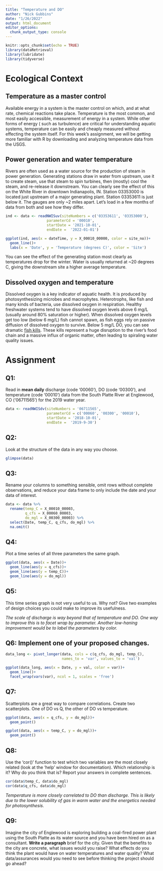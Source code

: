 ```yaml
---
title: "Temperature and DO"
author: "Nick Gubbins"
date: "1/26/2022"
output: html_document
editor_options: 
  chunk_output_type: console
---
```


```r
knitr::opts_chunk$set(echo = TRUE)
library(dataRetrieval)
library(lubridate)
library(tidyverse)
```

# Ecological Context

## Temperature as a master control

Available energy in a system is the master control on which, and at what rate, 
chemical reactions take place. Temperature is the most common, and most easily 
accessible, measurement of energy in a system. While other forms of energy (
such as turbulence) are critical for understanding aquatic systems, temperature 
can be easily and cheaply measured without effecting the system itself. 
For this week's assignment, we will be getting more familiar with R by 
downloading and analyzing temperature data from the USGS.

## Power generation and water temperature

Rivers are often used as a water source for the production of steam in power 
generation. Generating stations draw in water from upstream, use it to create 
steam, use that steam to spin turbines, then (mostly) cool the steam, and 
re-release it downstream. You can clearly see the effect of this on the 
White River in downtown Indianapolis, IN. Station 03353000 is located 
just upstream of a major generating plant. Station 03353611 is just below it.
The gauges are only ~2 miles apart. Let's load in a few months of data from
both and see how they differ.

```r
ind <- data <- readNWISuv(siteNumbers = c('03353611', '03353000'),
                   parameterCd = '00010',
                   startDate = '2021-10-01',
                   endDate =  '2022-01-01')

ggplot(ind, aes(x = dateTime, y = X_00010_00000, color = site_no))+
  geom_line()+
  labs(x = 'Date', y = 'Temperature (degrees C)', color = 'Site')
```

You can see the effect of the generating station most clearly as temperatures
drop for the winter. Water is usually returned at ~20 degrees C, giving the 
downstream site a higher average temperature. 

## Dissolved oxygen and temperature

Dissolved oxygen is a key indicator of aquatic health. It is produced by 
photosynthesizing microbes and macrophytes. Heterotrophs, like fish and many 
kinds of bacteria, use dissolved oxygen in respiration. Healthy freshwater 
systems tend to have dissolved oxygen levels above 6 mg/L (usually around 80% 
saturation or higher). When dissolved oxygen levels get too low (below 6 mg/L) 
fish cannot spawn, as fish eggs rely on passive diffusion of dissolved oxygen 
to survive. Below 5 mg/L DO, you can see dramatic [fish kills](https://apnews.com/article/837ec91d3a1c4f86b1258be93cd865e8). These kills represent a huge disruption to the river's food chain and a massive 
influx of organic matter, often leading to spiraling water quality issues.

# Assignment

## Q1:
Read in **mean daily** discharge (code '00060'), DO (code '00300'), 
and temperature (code '00010') data from the South Platte River at Englewood, CO
('06711565') for the 2019 water year.

```r
data <- readNWISdv(siteNumbers = '06711565',
                   parameterCd = c('00060', '00300', '00010'),
                   startDate = '2018-10-01',
                   endDate =  '2019-9-30')
```

## Q2: 
Look at the structure of the data in any way you choose.

```r
glimpse(data)
```

## Q3: 
Rename your columns to something sensible, omit rows without complete
observations, and reduce your data frame to only include the date and your data
of interest. 

```r
data <- data %>%
  rename(temp_C = X_00010_00003, 
         q_cfs = X_00060_00003,
         do_mgl = X_00300_00003) %>%
  select(Date, temp_C, q_cfs, do_mgl) %>%
  na.omit()
```

## Q4: 
Plot a time series of all three parameters the same graph.

```r
ggplot(data, aes(x = Date))+
  geom_line(aes(y = q_cfs))+
  geom_line(aes(y = temp_C))+
  geom_line(aes(y = do_mgl))
```

## Q5: 
This time series graph is not very useful to us.
Why not? Give two examples of design choices you could make to improve its
usefulness.

*The scale of discharge is way beyond that of temperature and DO. One way to improve this is to facet wrap by parameter. Another low-haning improvement would be to label the parameters by color.*

## Q6: Implement one of your proposed changes.

```r
data_long <- pivot_longer(data, cols = c(q_cfs, do_mgl, temp_C),
                          names_to = 'var', values_to = 'val')

ggplot(data_long, aes(x = Date, y = val, color = var))+
  geom_line()+
  facet_wrap(vars(var), ncol = 1, scales = 'free')
```

## Q7: 
Scatterplots are a great way to compare correlations. 
Create two scatterplots. One of DO vs Q, the other of DO vs temperature.

```r
ggplot(data, aes(x = q_cfs, y = do_mgl))+
  geom_point()

ggplot(data, aes(x = temp_C, y = do_mgl))+
  geom_point()
```

## Q8: 
Use the 'cor()' function to test which two variables are the most closely
related (look at the 'help' window for documentation). Which relationship is it?
Why do you think that is? Report your answers in complete sentences.

```r
cor(data$temp_C, data$do_mgl)
cor(data$q_cfs, data$do_mgl)
```

*Temperature is more closely correlated to DO than discharge. This is likely due to the lower solubility of gas in warm water and the energetics needed for photosynthesis.*

## Q9:
Imagine the city of Englewood is exploring building a coal-fired power
plant using the South Platte as its water source and you have been hired on as a
consultant. **Write a paragraph** brief for the city. Given that the benefits to
the city are concrete, what issues would you raise? What effects do you think
the plant would have on water temperatures and water quality?
What data/assurances would you need to see before thinking the project
should go ahead?

